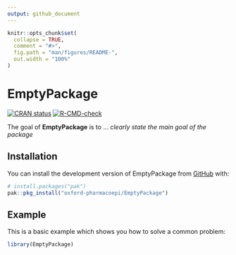 ```yaml
---
output: github_document
---
```


<!-- README.md is generated from README.Rmd. Please edit that file -->

```r
knitr::opts_chunk$set(
  collapse = TRUE,
  comment = "#>",
  fig.path = "man/figures/README-",
  out.width = "100%"
)
```

# EmptyPackage

<!-- badges: start -->
[![CRAN status](https://www.r-pkg.org/badges/version/EmptyPackage)](https://CRAN.R-project.org/package=EmptyPackage)
[![R-CMD-check](https://github.com/oxford-pharmacoepi/EmptyPackage/actions/workflows/R-CMD-check.yaml/badge.svg)](https://github.com/oxford-pharmacoepi/EmptyPackage/actions/workflows/R-CMD-check.yaml)
<!-- badges: end -->

The goal of **EmptyPackage** is to ... *clearly state the main goal of the package*

## Installation

You can install the development version of EmptyPackage from [GitHub](https://github.com/) with:

```r
# install.packages("pak")
pak::pkg_install("oxford-pharmacoepi/EmptyPackage")
```

## Example

This is a basic example which shows you how to solve a common problem:

```r
library(EmptyPackage)
```
